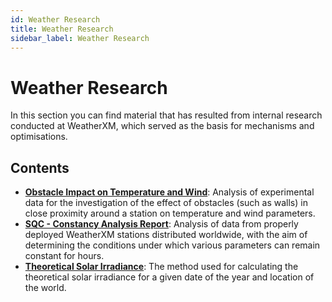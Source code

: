 ```yaml
---
id: Weather Research
title: Weather Research
sidebar_label: Weather Research
---
```


# Weather Research

In this section you can find material that has resulted from internal research conducted at WeatherXM, which served as the basis for mechanisms and optimisations.

## Contents

- [**Obstacle Impact on Temperature and Wind**](/weather-and-science/r&d/obstacle-impact-on-temp-and-wind.mdx): Analysis of experimental data for the investigation of the effect of obstacles (such as walls) in close proximity around a station on temperature and wind parameters.
- [**SQC - Constancy Analysis Report**](/weather-and-science/r&d/sqc-constancy-analysis-report.mdx): Analysis of data from properly deployed WeatherXM stations distributed worldwide, with the aim of determining the conditions under which various parameters can remain constant for hours.
- [**Theoretical Solar Irradiance**](/weather-and-science/r&d/theoretical-solar-radiation.mdx): The method used for calculating the theoretical solar irradiance for a given date of the year and location of the world.